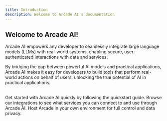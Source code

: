 ```yaml
---
title: Introduction
description: Welcome to Arcade AI's documentation
---
```


## Welcome to Arcade AI!

Arcade AI empowers any developer to seamlessly integrate large language models (LLMs) with real-world systems, enabling secure, user-authenticated interactions with data and services.

By bridging the gap between powerful AI models and practical applications, Arcade AI makes it easy for developers to build tools that perform real-world actions on behalf of users, unlocking the true potential of AI in practical applications.

<br />

<Cards columns={3}>
  <Card icon="rocket" title="Quickstart" href="/home/quickstart">
    Get started with Arcade AI quickly by following the quickstart guide.
  </Card>
  <Card icon="tool" title="Integrations" href="/integrations">
    Browse our integrations to see what services you can connect to and use
    through Arcade AI.
  </Card>
  <Card icon="cloud" title="Deployment" href="/home/deployment">
    Host Arcade in your own environment for full control and data privacy.
  </Card>
</Cards>
